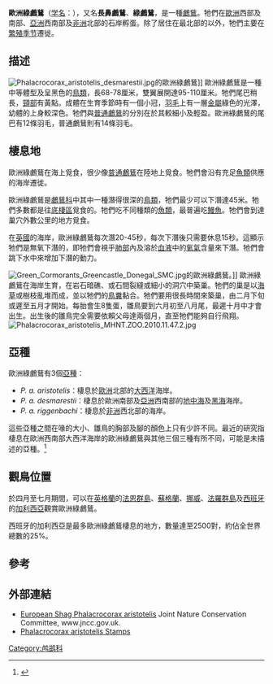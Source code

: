 {{speciesbox
| status = LC
| status_system = iucn3.1
| status_ref = <ref>{{IUCN2006|assessors=BirdLife International|year=2004|id=49564|title=Phalacrocorax aristotelis|downloaded=2006-05-05}}</ref>
| image = Phalacrocorax aristotelis.jpg
| image_width = 250px
| taxon=Phalacrocorax aristotelis
| authority = ([[卡爾·林奈|Linnaeus]], 1758)
}}

'''歐洲綠鸕鶿'''（[[学名|学名]]：{{lang|la|''Phalacrocorax aristotelis''}}），又名'''長鼻鸕鶿'''、'''綠鸕鶿'''，是一種[[鸕鶿|鸕鶿]]。牠們在[[歐洲|歐洲]]西部及南部、[[亞洲|亞洲]]西南部及[[非洲|非洲]]北部的石岸孵蛋。除了居住在最北部的以外，牠們主要在[[繁殖季节|繁殖季节]]遷徙。

== 描述 ==
[[File:Phalacrocorax_aristotelis_desmarestii.jpg|left]]的歐洲綠鸕鶿]]
歐洲綠鸕鶿是一種中等體型及呈黑色的[[鳥類|鳥類]]，長68-78厘米，雙翼展開達95-110厘米。牠們尾巴稍長，[[頸部|頸部]]有黃點。成體在生育季節時有一個小冠，[[羽毛|羽毛]]上有一層[[金屬|金屬]]綠色的光澤，幼體的上身較深色。牠們與[[普通鸕鶿|普通鸕鶿]]的分別在於其較細小及輕盈。歐洲綠鸕鶿的尾巴有12條羽毛，普通鸕鶿則有14條羽毛。

== 棲息地 ==
歐洲綠鸕鶿在海上覓食，很少像[[普通鸕鶿|普通鸕鶿]]在陸地上覓食。牠們會沿有充足[[魚類|魚類]]供應的海岸遷徙。

歐洲綠鸕鶿是[[鸕鶿科|鸕鶿科]]中其中一種潛得很深的[[鳥類|鳥類]]，牠們最少可以下潛達45米。牠們多數都是往[[底棲區|底棲區]]覓食的。牠們吃不同種類的[[魚類|魚類]]，最普遍吃[[鰻魚|鰻魚]]。牠們會到達巢穴外數公里的地方覓食。

在[[英國|英國]]的海岸，歐洲綠鸕鶿每次潛20-45秒，每次下潛後只需要休息15秒。這顯示牠們是無氧下潛的，即牠們會視乎[[肺部|肺部]]內及溶於[[血液|血液]]中的[[氧氣|氧氣]]含量來下潛。牠們會跳下水中來增加下潛的動力。

[[File:Green_Cormorants_Greencastle_Donegal_SMC.jpg|thumb]]的歐洲綠鸕鶿。]]
歐洲綠鸕鶿在海岸生育，在岩石暗礁、或石間裂縫或細小的洞穴中築巢。牠們的巢是以[[海草|海草]]或樹枝亂堆而成，並以牠們的[[鳥糞|鳥糞]]黏合。牠們要用很長時間來築巢，由二月下旬或遲至五月才開始。每胎會生8隻蛋，雛鳥要到六月初至八月尾，最遲十月中才會出生。出生後的雛鳥完全需要依賴父母達兩個月，直至牠們能夠自行飛翔。
[[File:Phalacrocorax_aristotelis_MHNT.ZOO.2010.11.47.2.jpg|thumb]]

== 亞種 ==
歐洲綠鸕鶿有3個[[亞種|亞種]]：
* ''P. a. aristotelis''：棲息於[[歐洲|歐洲]]北部的[[大西洋|大西洋]]海岸。
* ''P. a. desmarestii''：棲息於歐洲南部及[[亞洲|亞洲]]西南部的[[地中海|地中海]]及[[黑海|黑海]]海岸。
* ''P. a. riggenbachi''：棲息於[[非洲|非洲]]西北部的海岸。

這些亞種之間在喙的大小、雛鳥的胸部及腳的顏色上只有少許不同。最近的研究指棲息在歐洲西南部大西洋海岸的歐洲綠鸕鶿與其他三個三種有所不同，可能是未描述的亞種。<ref name=yesou2005>{{Cite journal en|author=Yésou P., Buchheim A. & Bermejo A.|title=Which subspecies of Shag occurs in Galicia?|journal=Brit. Birds|volume=98|pages=369-370|year=2005}}</ref>

== 觀鳥位置 ==
於四月至七月期間，可以在[[英格蘭|英格蘭]]的[[法恩群島|法恩群島]]、[[蘇格蘭|蘇格蘭]]、[[挪威|挪威]]、[[法羅群島|法羅群島]]及[[西班牙|西班牙]]的[[加利西亞_(西班牙)|加利西亞]]觀賞歐洲綠鸕鶿。

西班牙的加利西亞是最多歐洲綠鸕鶿棲息的地方，數量達至2500對，約佔全世界總數的25%。

== 參考 ==
{{reflist}}

== 外部連結 ==
* [https://web.archive.org/web/20080208125508/http://www.jncc.gov.uk/page-2877 European Shag Phalacrocorax aristotelis] Joint Nature Conservation Committee, www.jncc.gov.uk.
* [http://www.bird-stamps.org/cspecies/1701100.htm Phalacrocorax aristotelis Stamps] {{Wayback|url=http://www.bird-stamps.org/cspecies/1701100.htm |date=20200221080627 }}
{{Taxonbar|from=Q115452}}

[[Category:鸬鹚科|Category:鸬鹚科]]
